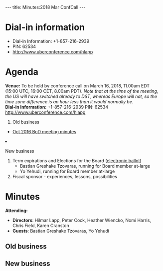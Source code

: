 ---
title: Minutes:2018 Mar ConfCall
---

= Dial-in information =

* Dial-in Information: +1-857-216-2939
* PIN: 62534
* http://www.uberconference.com/hlapp

= Agenda =

'''Venue:''' To be held by conference call on March 16, 2018, 11.00am EDT (15:00 UTC, 16:00 CET, 8.00am PDT). ''Note that at the time of the meeting, the US will have switched already to DST, whereas Europe will not, so the time zone difference is an hour less than it would normally be.''<br/>
'''Dial-in Information:''' +1-857-216-2939 PIN: 62534 http://www.uberconference.com/hlapp

<ol>
<li> Old business </li>
 <ul>
  <li> [[Minutes:2016_Oct_ConfCall| Oct 2016 BoD meeting minutes]]</li>
 </ul>  
<li>New business</li>
<ol style="list-style-type:lower-roman">
  <li> Term expirations and Elections for the Board ([https://vote.heliosvoting.org/helios/e/obf-mar-2018 electronic ballot])
    <ul>
       <li>Bastian Greshake Tzovaras, running for Board member at-large</li>
       <li>Yo Yehudi, running for Board member at-large</li>
    </ul>
  </li>
  <li> Fiscal sponsor - experiences, lessons, possibilities</li>
</ol>
</ol>

= Minutes =

<!-- Etherpad for notes: https://etherpad.wikimedia.org/p/OBF-BoD-Meeting-Mar2018 -->

'''Attending:'''
* '''Directors''': Hilmar Lapp, Peter Cock, Heather Wiencko, Nomi Harris, Chris Field, Karen Cranston
* '''Guests''': Bastian Greshake Tzovaras, Yo Yehudi

== Old business == 


== New business ==